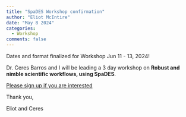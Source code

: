 ```yaml
---
title: "SpaDES Workshop confirmation"
author: "Eliot McIntire"
date: "May 8 2024"
categories:
  - Workshop
comments: false
---
```


Dates and format finalized for Workshop Jun 11 - 13, 2024!

Dr. Ceres Barros and I will be leading a 3 day workshop on **Robust and
nimble scientific workflows, using SpaDES**.

[Please sign up if you are
interested](https://predictiveecology.org/workshops/June-2024-SpaDES-workshop.html)

Thank you,

Eliot and Ceres

